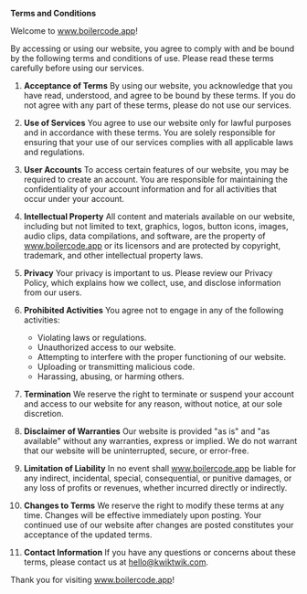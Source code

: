 **Terms and Conditions**

Welcome to www.boilercode.app!

By accessing or using our website, you agree to comply with and be bound by the following terms and conditions of use. Please read these terms carefully before using our services.

1. **Acceptance of Terms**
   By using our website, you acknowledge that you have read, understood, and agree to be bound by these terms. If you do not agree with any part of these terms, please do not use our services.

2. **Use of Services**
   You agree to use our website only for lawful purposes and in accordance with these terms. You are solely responsible for ensuring that your use of our services complies with all applicable laws and regulations.

3. **User Accounts**
   To access certain features of our website, you may be required to create an account. You are responsible for maintaining the confidentiality of your account information and for all activities that occur under your account.

4. **Intellectual Property**
   All content and materials available on our website, including but not limited to text, graphics, logos, button icons, images, audio clips, data compilations, and software, are the property of www.boilercode.app or its licensors and are protected by copyright, trademark, and other intellectual property laws.

5. **Privacy**
   Your privacy is important to us. Please review our Privacy Policy, which explains how we collect, use, and disclose information from our users.

6. **Prohibited Activities**
   You agree not to engage in any of the following activities:

   - Violating laws or regulations.
   - Unauthorized access to our website.
   - Attempting to interfere with the proper functioning of our website.
   - Uploading or transmitting malicious code.
   - Harassing, abusing, or harming others.

7. **Termination**
   We reserve the right to terminate or suspend your account and access to our website for any reason, without notice, at our sole discretion.

8. **Disclaimer of Warranties**
   Our website is provided "as is" and "as available" without any warranties, express or implied. We do not warrant that our website will be uninterrupted, secure, or error-free.

9. **Limitation of Liability**
   In no event shall www.boilercode.app be liable for any indirect, incidental, special, consequential, or punitive damages, or any loss of profits or revenues, whether incurred directly or indirectly.

10. **Changes to Terms**
    We reserve the right to modify these terms at any time. Changes will be effective immediately upon posting. Your continued use of our website after changes are posted constitutes your acceptance of the updated terms.

11. **Contact Information**
    If you have any questions or concerns about these terms, please contact us at hello@kwiktwik.com.

Thank you for visiting www.boilercode.app!
